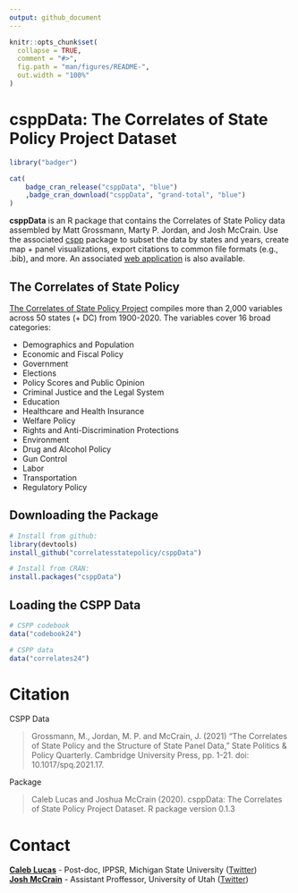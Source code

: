 ```yaml
---
output: github_document
---
```


<!-- README.md is generated from README.Rmd. Please edit that file -->

```r
knitr::opts_chunk$set(
  collapse = TRUE,
  comment = "#>",
  fig.path = "man/figures/README-",
  out.width = "100%"
)
```

# csppData: The Correlates of State Policy Project Dataset

```r
library("badger")

```

<!-- badges: start -->
```r
cat(
	badge_cran_release("csppData", "blue")
	,badge_cran_download("csppData", "grand-total", "blue")
)

```
<!-- badges: end -->

**csppData** is an R package that contains the Correlates of State Policy data assembled by Matt Grossmann, Marty P. Jordan, and Josh McCrain. Use the associated [cspp](https://github.com/correlatesstatepolicy/cspp) package to subset the data by states and years, create map + panel visualizations, export citations to common file formats (e.g., .bib), and more. An associated [web application](https://cspp.ippsr.msu.edu/cspp/) is also available.

## The Correlates of State Policy

[The Correlates of State Policy Project](http://ippsr.msu.edu/public-policy/correlates-state-policy) compiles more than 2,000 variables across 50 states (+ DC) from 1900-2020. The variables cover 16 broad categories:

* Demographics and Population
* Economic and Fiscal Policy
* Government
* Elections
* Policy Scores and Public Opinion
* Criminal Justice and the Legal System
* Education
* Healthcare and Health Insurance
* Welfare Policy
* Rights and Anti-Discrimination Protections
* Environment
* Drug and Alcohol Policy
* Gun Control
* Labor
* Transportation
* Regulatory Policy

## Downloading the Package

```r
# Install from github:
library(devtools)
install_github("correlatesstatepolicy/csppData")

# Install from CRAN:
install.packages("csppData")

```

## Loading the CSPP Data

```r
# CSPP codebook
data("codebook24")

# CSPP data
data("correlates24")

```

# Citation

CSPP Data

> Grossmann, M., Jordan, M. P. and McCrain, J. (2021) “The Correlates of State Policy and the Structure of State Panel Data,” State Politics & Policy Quarterly. Cambridge University Press, pp. 1-21. doi: 10.1017/spq.2021.17.

Package

> Caleb Lucas and Joshua McCrain (2020). csppData: The Correlates of State Policy Project Dataset.
R package version 0.1.3

# Contact

[**Caleb Lucas**](https://caleblucas.com/) - Post-doc, IPPSR, Michigan State University ([Twitter](https://twitter.com/caleblucas)) <br />
[**Josh McCrain**](http://joshuamccrain.com) - Assistant Proffessor, University of Utah ([Twitter](https://twitter.com/joshmccrain))
